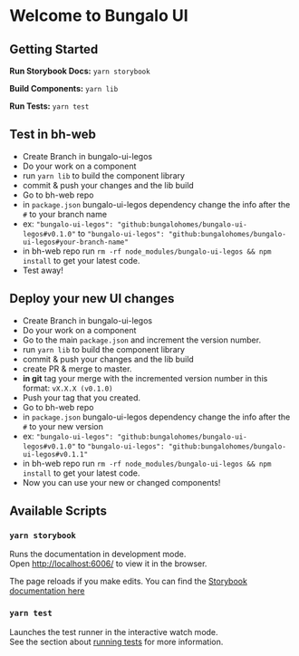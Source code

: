 
<Meta title="Welcome" />

# Welcome to Bungalo UI

## Getting Started
**Run Storybook Docs:** `yarn storybook`

**Build Components:** `yarn lib`

**Run Tests:** `yarn test`

## Test in bh-web
- Create Branch in bungalo-ui-legos
- Do your work on a component
- run `yarn lib` to build the component library
- commit & push your changes and the lib build
- Go to bh-web repo
- in `package.json` bungalo-ui-legos dependency change the info after the `#` to your branch name
- ex: `"bungalo-ui-legos": "github:bungalohomes/bungalo-ui-legos#v0.1.0"` to `"bungalo-ui-legos": "github:bungalohomes/bungalo-ui-legos#your-branch-name"`
- in bh-web repo run `rm -rf node_modules/bungalo-ui-legos && npm install` to get your latest code.
- Test away!

## Deploy your new UI changes
- Create Branch in bungalo-ui-legos
- Do your work on a component
- Go to the main `package.json` and increment the version number. 
- run `yarn lib` to build the component library
- commit & push your changes and the lib build
- create PR & merge to master. 
- **in git** tag your merge with the incremented version number in this format: `vX.X.X (v0.1.0)`
- Push your tag that you created.
- Go to bh-web repo
- in `package.json` bungalo-ui-legos dependency change the info after the `#` to your new version
- ex: `"bungalo-ui-legos": "github:bungalohomes/bungalo-ui-legos#v0.1.0"` to `"bungalo-ui-legos": "github:bungalohomes/bungalo-ui-legos#v0.1.1"`
- in bh-web repo run `rm -rf node_modules/bungalo-ui-legos && npm install` to get your latest code.
- Now you can use your new or changed components!

## Available Scripts

### `yarn storybook`

Runs the documentation in development mode.<br/>
Open [http://localhost:6006/](http://localhost:6006/) to view it in the browser.

The page reloads if you make edits. You can find the [Storybook documentation here](https://storybook.js.org/docs/basics/introduction/)

### `yarn test`

Launches the test runner in the interactive watch mode.<br/>
See the section about [running tests](https://facebook.github.io/create-react-app/docs/running-tests) for more information.
